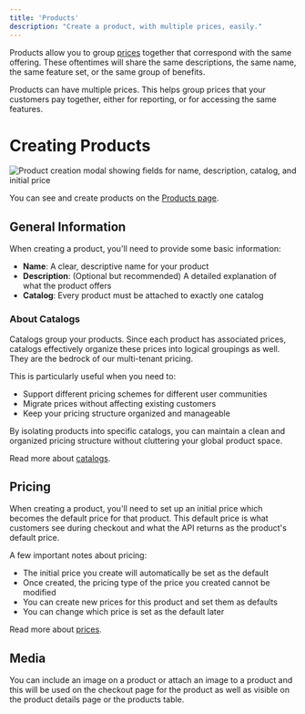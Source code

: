 ```yaml
---
title: 'Products'
description: "Create a product, with multiple prices, easily."
---
```


Products allow you to group [prices](/features/prices) together that correspond with the same offering. These oftentimes will share the same descriptions, the same name, the same feature set, or the same group of benefits. 

<Note>
Products can have multiple prices. This helps group prices that your customers pay together, either for reporting, or for accessing the same features.
</Note>


# Creating Products

![Product creation modal showing fields for name, description, catalog, and initial price](/images/product-modal.jpeg)

You can see and create products on the [Products page](https://app.flowglad.com/store/products).

## General Information

When creating a product, you'll need to provide some basic information:

- **Name**: A clear, descriptive name for your product
- **Description**: (Optional but recommended) A detailed explanation of what the product offers
- **Catalog**: Every product must be attached to exactly one catalog

### About Catalogs
<Note>
Catalogs group your products. Since each product has associated prices, catalogs effectively organize these prices into logical groupings as well. They are the bedrock of our multi-tenant pricing.
</Note>

This is particularly useful when you need to:

- Support different pricing schemes for different user communities
- Migrate prices without affecting existing customers
- Keep your pricing structure organized and manageable

By isolating products into specific catalogs, you can maintain a clean and organized pricing structure without cluttering your global product space.

Read more about [catalogs](/features/catalogs).


## Pricing

When creating a product, you'll need to set up an initial price which becomes the default price for that product. This default price is what customers see during checkout and what the API returns as the product's default price.

A few important notes about pricing:

- The initial price you create will automatically be set as the default
- Once created, the pricing type of the price you created cannot be modified
- You can create new prices for this product and set them as defaults
- You can change which price is set as the default later

Read more about [prices](/features/prices).

## Media

You can include an image on a product or attach an image to a product and this will be used on the checkout page for the product as well as visible on the product details page or the products table.